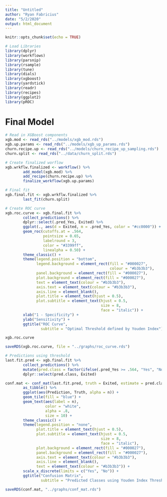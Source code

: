 ```yaml
---
title: "Untitled"
author: "Ryan Fabricius"
date: "5/2/2020"
output: html_document
---
```


```r
knitr::opts_chunk$set(echo = TRUE)
```

```r
# Load Libraries
library(dplyr)
library(workflows)
library(parsnip)
library(rsample)
library(tune)
library(dials)
library(xgboost)
library(yardstick)
library(readr)
library(recipes)
library(ggplot2)
library(pROC)
```

# Final Model

```r
# Read in XGBoost components
xgb.mod <- read_rds("../models/xgb_mod.rds")
xgb.up.params <- read_rds("../models/xgb_up_params.rds")
churn.recipe.up <- read_rds("../models/churn_recipe_up_sampling.rds")
churn.split <- read_rds("../data/churn_split.rds")
```

```r
# Create finalized worflow
xgb.wrkflw.finalized <- workflow() %>% 
        add_model(xgb.mod) %>% 
        add_recipe(churn.recipe.up) %>% 
        finalize_workflow(xgb.up.params)

# Final fit
xgb.final.fit <- xgb.wrkflw.finalized %>% 
        last_fit(churn.split)
```

```r
# Create ROC curve
xgb.roc.curve <- xgb.final.fit %>%
        collect_predictions() %>% 
        dplyr::select(.pred_Yes, Exited) %>% 
        ggplot(., aes(d = Exited, m = .pred_Yes, color = "#cc0000")) +
        geom_roc(cutoffs.at = .564,
                 pointsize = 0.65,
                 labelround = 3, 
                 color = "#3399ff",
                 linealpha = 0.50) +
        theme_classic() +
        theme(legend.position = "bottom",
              legend.background = element_rect(fill = "#000027",
                                               colour = "#b3b3b3"),
              panel.background = element_rect(fill = "#000027"),
              plot.background = element_rect(fill = "#000027"),
              text = element_text(colour = "#b3b3b3"),
              axis.text = element_text(colour = "#b3b3b3"),
              axis.line = element_blank(),
              plot.title = element_text(hjust = 0.5),
              plot.subtitle = element_text(hjust = 0.5,
                                           size = 8,
                                           face = "italic")) +
        xlab("1 - Specificity") +
        ylab("Sensitivity") +
        ggtitle("ROC Curve", 
                subtitle = "Optimal Threshold defined by Youden Index")

xgb.roc.curve

saveRDS(xgb.roc.curve, file = "../graphs/roc_curve.rds")
```

```r
# Predictions using threshold
last.fit.pred <- xgb.final.fit %>% 
        collect_predictions() %>% 
        mutate(pred.class = factor(ifelse(.pred_Yes >= .564, "Yes", "No"))) %>% 
        dplyr::select(pred.class, Exited) 

conf.mat <- conf_mat(last.fit.pred, truth = Exited, estimate = pred.class)[[1]] %>% 
        as_tibble() %>% 
        ggplot(aes(Prediction, Truth, alpha = n)) +
        geom_tile(fill = "blue") +
        geom_text(aes(label = n), 
                  color = "white",
                  alpha = .8,
                  size = 10) +
        theme_classic() +
        theme(legend.position = "none",
              plot.title = element_text(hjust = 0.5),
              plot.subtitle = element_text(hjust = 0.5,
                                           size = 8,
                                           face = "italic"),
              plot.background = element_rect(fill = "#000027"),
              panel.background = element_rect(fill = "#000027"),
              axis.text = element_text(colour = "#b3b3b3"),
              axis.line = element_blank(),
              text = element_text(colour = "#b3b3b3")) +
        scale_x_discrete(limits = c("Yes", "No")) + 
        ggtitle("Confusion Matrix",
                subtitle = "Predicted Classes using Youden Index Threshold")

saveRDS(conf.mat, "../graphs/conf_mat.rds")
```








